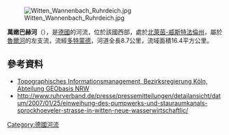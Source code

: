 {{No footnotes|time=2020-08-14T04:16:41+00:00}}
{{Coord|51|25|58.81|N|7|18|18.84|E|display=title}}

[[Image:Witten_Wannenbach_Ruhrdeich.jpg|right]]

'''萬嫩巴赫河'''（{{lang-de|Wannenbach}}），是[[德國|德國]]的河流，位於該國西部，處於[[北萊茵-威斯特法倫州|北萊茵-威斯特法倫州]]，屬於[[魯爾河|魯爾河]]的左支流，流經[[多特蒙德|多特蒙德]]，河道全長8.7公里，流域面積16.4平方公里。

==參考資料==
* [http://www.tim-online.nrw.de/tim-online/nutzung/index.html Topographisches Informationsmanagement, Bezirksregierung Köln, Abteilung GEObasis NRW] {{WebCite|url=https://www.webcitation.org/66qD6yoDr?url=http://www.tim-online.nrw.de/tim-online/nutzung/index.html |date=20120411091906 |dateformat=iso }}
* http://www.ruhrverband.de/presse/pressemitteilungen/detailansicht/datum/2007/01/25/einweihung-des-pumpwerks-und-stauraumkanals-sprockhoeveler-strasse-in-witten-neue-wasserwirtschaftlic/ {{Wayback|url=http://www.ruhrverband.de/presse/pressemitteilungen/detailansicht/datum/2007/01/25/einweihung-des-pumpwerks-und-stauraumkanals-sprockhoeveler-strasse-in-witten-neue-wasserwirtschaftlic/ |date=20150924092738 }}

{{Germany-geo-stub}}
[[Category:德國河流|Category:德國河流]]